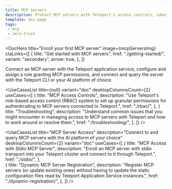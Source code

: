 ```yaml
---
title: MCP Servers
description: Protect MCP servers with Teleport's access controls, identity governance, and auditing capabilities 
template: doc-page
tags:
 - mcp
 - zero-trust
---
```




<DocHero
  title="Enroll your first MCP server"
  image={mcpServersImg}
  ctaLinks={[
    {
      title: "Get started with MCP servers",
      href: "./getting-started/",
      variant: "secondary",
      arrow: true,
    },
  ]}
>
Connect an MCP server with the Teleport application service, configure and assign a role granting MCP permissions, and connect and query the server with the Teleport CLI or your AI platform of choice.
</DocHero>

<UseCasesList
  title={null}
  variant="doc"
  desktopColumnsCount={2}
  useCases={[
    {
      title: "MCP Access Controls",
      description: "Use Teleport's role-based access control (RBAC) system to set up granular permissions for authenticating to MCP servers connected to Teleport.",
      href: "./rbac/",
    },
    {
      title: "Troubleshooting",
      description: "Understand common issues that you might encounter in managing access to MCP servers with Teleport and how to work around or resolve them.",
      href: "./troubleshooting/",
    },
  ]}
/>

<UseCasesList
  title="MCP Server Access"
  description="Connect to and query MCP servers with the AI platform of your choice"
  desktopColumnsCount={2}
  variant="doc"
  useCases={[
    {
      title: "MCP Access with Stdio MCP Server",
      description: "Enroll an MCP server with stdio transport into your Teleport cluster and connect to it through Teleport.",
      href: "./stdio/",
    },  
    {
      title: "Dynamic MCP Server Registration",
      description: "Register MCP servers (or update existing ones) without having to update the static configuration files read by Teleport Application Service instances.",
      href: "./dynamic-registration/",
    },
  ]}
/>